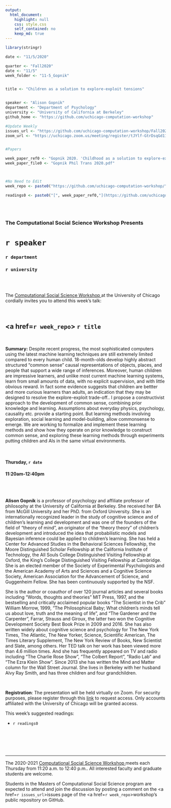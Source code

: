 ```yaml
---
output:
  html_document:
    highlight: null
    css: style.css
    self_contained: no
    keep_md: true
---
```


```r
library(stringr)

date <- "11/5/2020"

quarter <- "Fall2020"
date <- "11/5"
week_folder <- "11-5_Gopnik"


title <- "Children as a solution to explore-exploit tensions"


speaker <- "Alison Gopnik"
department <- "Department of Psychology"
university <- "University of California at Berkeley"
github_home <- "https://github.com/uchicago-computation-workshop"

#Update Weekly
issues_url <- "https://github.com/uchicago-computation-workshop/Fall2020/issues/7"
zoom_url <- "https://uchicago.zoom.us/meeting/register/tJYlf-GtrDsqGd11-iN0x3EnaNGm0Jhuk2nC"


#Papers

week_paper_ref0 <- "Gopnik 2020. 'Childhood as a solution to explore-exploit tensions' Phil. Trans. R. Soc, B 375: 20190502"
week_paper_file0 <- "Gopnik Phil Trans 2020.pdf"



#No Need to Edit
week_repo <- paste0("https://github.com/uchicago-computation-workshop/",quarter,"/tree/master/",week_folder)

readings0 <- paste0("[", week_paper_ref0,"](https://github.com/uchicago-computation-workshop/",quarter,"/blob/master/", week_folder,"/",week_paper_file0,")")



```



<br>

<h3 class=pfblock-header> The Computational Social Science Workshop Presents </h3>

<h1 class=pfblock-header3> `r speaker`</h1>
<h3 class=pfblock-header3> `r department` </h3>
<h3 class=pfblock-header3> `r university` </h3>

<br><br>



<p class=pfblock-header3>The <a href="https://macss.uchicago.edu/content/computation-workshop"> Computational Social Science Workshop </a> at the University of Chicago cordially invites you to attend this week's talk:</p>



<br>

<div class=pfblock-header3>
<h2 class=pfblock-header>
  <a href=`r week_repo`> `r title` </a>
</h2>

<br>
</div>



<p class=footertext2>

**Summary:** Despite recent progress, the most sophisticated computers using the latest machine learning techniques are still extremely limited compared to every human child. 18-month-olds develop highly abstract structured “common sense” causal representations of objects, places, and people that support a wide range of inferences. Moreover, human children are impressive learners, and unlike most current machine learning systems, learn from small amounts of data, with no explicit supervision, and with little obvious reward. In fact some evidence suggests that children are bettter and more curious learners than adults, an indication that they may be designed to resolve the explore-exploit trade-off.. I propose a constructivist approach to the development of common sense, combining prior knowledge and learning. Assumptions about everyday physics, psychology, causality etc. provide a starting point. But learning methods involving exploration, social learning and model-building, allow commonsense to emerge. We are working to formalize and implement these learning methods and show how they operate on prior knowledge to construct common sense, and exploring these learning methods through experiments putting children and AIs in the same virtual environments.

</p>

<br>

<h4 class=pfblock-header3> Thursday, `r date` </h4>
<h4 class=pfblock-header3> 11:20am-12:40pm </h4>

<br><br>

<p class=footertext2>

**Alison Gopnik** is a professor of psychology and affiliate professor of philosophy at the University of California at Berkeley. She received her BA from McGill University and her PhD. from Oxford University. She is an internationally recognized leader in the study of cognitive science and of children’s learning and development and was one of the founders of the field of “theory of mind”, an originator of the “theory theory” of children’s development and introduced the idea that probabilistic models and Bayesian inference could be applied to children’s learning. She has held a Center for Advanced Studies in the Behavioral Sciences Fellowship, the Moore Distinguished Scholar Fellowship at the California Institute of Technology, the All Souls College Distinguished Visiting Fellowship at Oxford, the King’s College Distinguished Visiting Fellowship at Cambridge. She is an elected member of the Society of Experimental Psychologists and the American Academy of Arts and Sciences and a Cognitive Science Society, American Association for the Advancement of Science, and Guggenheim Fellow. She has been continuously supported by the NSF.

She is the author or coauthor of over 120 journal articles and several books including “Words, thoughts and theories” MIT Press, 1997, and the bestselling and critically acclaimed popular books  “The Scientist in the Crib” William Morrow, 1999, “The Philosophical Baby; What children’s minds tell us about love, truth and the meaning of life”, and “The Gardener and the Carpenter”, Farrar, Strauss and Giroux, the latter two won the Cognitive Development Society Best Book Prize in 2009 and 2016. She has also written widely about cognitive science and psychology for The New York Times, The Atlantic, The New Yorker, Science, Scientific American, The Times Literary Supplement, The New York Review of Books, New Scientist and Slate, among others. Her TED talk on her work has been viewed more than 4.6 million times. And she has frequently appeared on TV and radio including “The Charlie Rose Show”, “The Colbert Report”, “Radio Lab” and “The Ezra Klein Show”. Since 2013 she has written the Mind and Matter column for the Wall Street Journal. She lives in Berkeley with her husband Alvy Ray Smith, and has three children and four grandchildren.

</p>

<br>

<p class=footertext2>

**Registration**: The presentation will be held virtually on Zoom. For security purposes, please register through this [link](`r zoom_url`) to request access. Only accounts affiliated with the University of Chicago will be granted access.
</p>

This week's suggested readings:

- `r readings0`


<br>

<br><br>


---

<p class=footertext> The 2020-2021 <a href="https://macss.uchicago.edu/content/computation-workshop"> Computational Social Science Workshop </a> meets each Thursday from 11:20 a.m. to 12:40 p.m.. All interested faculty and graduate students are welcome.</p>



<p class=footertext>Students in the Masters of Computational Social Science program are expected to attend and join the discussion by posting a comment on the <a href=`r issues_url`>issues page</a> of the <a href=`r week_repo`>workshop's public repository on GitHub.</a></p>